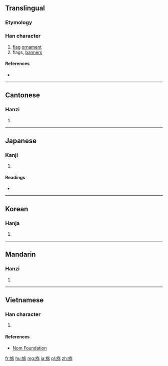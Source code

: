 ==Translingual==

===Etymology===
{{Han compound|㫃|𣎵|c1=s|c2=p|ls=psc}}

===Han character===
{{Han char|rn=70|rad=方|as=06|sn=10|four=08227|canj=YSOJB|ids=⿸⿰方𠂉巿}}

# [[flag]] [[ornament]]
# flags, [[banner]]s

====References====
* {{Han ref|kx=0483.080|dkj=13646|dj=0845.040|hdz=32177.030|uh=65C6|ud=26054|bh=D1CF|bd=53711}}

----

==Cantonese==

===Hanzi===
{{yue-hanzi|jyut=[[pui3]]|y=pui3}}

# {{defn|lang=yue|sort=方06}}

----

==Japanese==

===Kanji===
{{ja-kanji|grade=|rs=方06}}

# {{defn|lang=ja|sort=方06}}

====Readings====
* {{ja-readings|on=[[はい]] (hai)|kun=[[はた]] (hata)}}

----

==Korean==

===Hanja===
{{ko-hanja|hangeul=패|eumhun=|rv=pae|mr=p'ae|y=phay}}

# {{defn|lang=ko|sort=方06}}

----

==Mandarin==

===Hanzi===
{{cmn-hanzi|pin=[[pèi]] ([[pei4]])|wg=p'ei<sup>4</sup>}}

# {{defn|lang=cmn|sort=方06}}

----

==Vietnamese==

===Han character===
{{vi-readings|rs=方06|hanviet=bái}}

# {{defn|lang=vi|sort=方06}}

====References====
* [http://nomfoundation.org/common/nom_details.php?codepoint=65c6 Nom Foundation]

[[fr:旆]]
[[hu:旆]]
[[mg:旆]]
[[ja:旆]]
[[pl:旆]]
[[zh:旆]]